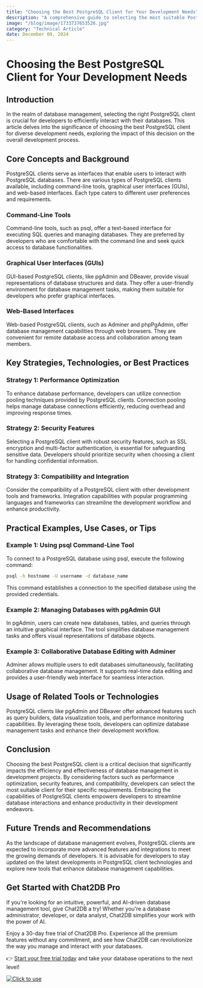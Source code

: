 ```yaml
---
title: "Choosing the Best PostgreSQL Client for Your Development Needs"
description: "A comprehensive guide to selecting the most suitable PostgreSQL client for various development requirements."
image: "/blog/image/1733737653526.jpg"
category: "Technical Article"
date: December 09, 2024
---
```


# Choosing the Best PostgreSQL Client for Your Development Needs


<Authors date="December 09, 2024">
  <Author name="Jing" link="https://chat2db.ai" />
</Authors>

## Introduction

In the realm of database management, selecting the right PostgreSQL client is crucial for developers to efficiently interact with their databases. This article delves into the significance of choosing the best PostgreSQL client for diverse development needs, exploring the impact of this decision on the overall development process.

## Core Concepts and Background

PostgreSQL clients serve as interfaces that enable users to interact with PostgreSQL databases. There are various types of PostgreSQL clients available, including command-line tools, graphical user interfaces (GUIs), and web-based interfaces. Each type caters to different user preferences and requirements.

### Command-Line Tools

Command-line tools, such as psql, offer a text-based interface for executing SQL queries and managing databases. They are preferred by developers who are comfortable with the command line and seek quick access to database functionalities.

### Graphical User Interfaces (GUIs)

GUI-based PostgreSQL clients, like pgAdmin and DBeaver, provide visual representations of database structures and data. They offer a user-friendly environment for database management tasks, making them suitable for developers who prefer graphical interfaces.

### Web-Based Interfaces

Web-based PostgreSQL clients, such as Adminer and phpPgAdmin, offer database management capabilities through web browsers. They are convenient for remote database access and collaboration among team members.

## Key Strategies, Technologies, or Best Practices

### Strategy 1: Performance Optimization

To enhance database performance, developers can utilize connection pooling techniques provided by PostgreSQL clients. Connection pooling helps manage database connections efficiently, reducing overhead and improving response times.

### Strategy 2: Security Features

Selecting a PostgreSQL client with robust security features, such as SSL encryption and multi-factor authentication, is essential for safeguarding sensitive data. Developers should prioritize security when choosing a client for handling confidential information.

### Strategy 3: Compatibility and Integration

Consider the compatibility of a PostgreSQL client with other development tools and frameworks. Integration capabilities with popular programming languages and frameworks can streamline the development workflow and enhance productivity.

## Practical Examples, Use Cases, or Tips

### Example 1: Using psql Command-Line Tool

To connect to a PostgreSQL database using psql, execute the following command:

```bash
psql -h hostname -U username -d database_name
```

This command establishes a connection to the specified database using the provided credentials.

### Example 2: Managing Databases with pgAdmin GUI

In pgAdmin, users can create new databases, tables, and queries through an intuitive graphical interface. The tool simplifies database management tasks and offers visual representations of database objects.

### Example 3: Collaborative Database Editing with Adminer

Adminer allows multiple users to edit databases simultaneously, facilitating collaborative database management. It supports real-time data editing and provides a user-friendly web interface for seamless interaction.

## Usage of Related Tools or Technologies

PostgreSQL clients like pgAdmin and DBeaver offer advanced features such as query builders, data visualization tools, and performance monitoring capabilities. By leveraging these tools, developers can optimize database management tasks and enhance their development workflow.

## Conclusion

Choosing the best PostgreSQL client is a critical decision that significantly impacts the efficiency and effectiveness of database management in development projects. By considering factors such as performance optimization, security features, and compatibility, developers can select the most suitable client for their specific requirements. Embracing the capabilities of PostgreSQL clients empowers developers to streamline database interactions and enhance productivity in their development endeavors.

## Future Trends and Recommendations

As the landscape of database management evolves, PostgreSQL clients are expected to incorporate more advanced features and integrations to meet the growing demands of developers. It is advisable for developers to stay updated on the latest developments in PostgreSQL client technologies and explore new tools that enhance database management capabilities.

## Get Started with Chat2DB Pro

If you're looking for an intuitive, powerful, and AI-driven database management tool, give Chat2DB a try! Whether you're a database administrator, developer, or data analyst, Chat2DB simplifies your work with the power of AI.

Enjoy a 30-day free trial of Chat2DB Pro. Experience all the premium features without any commitment, and see how Chat2DB can revolutionize the way you manage and interact with your databases.

👉 [Start your free trial today](https://chat2db.ai/pricing) and take your database operations to the next level!


[![Click to use](/image/blog/bg/chat2db.jpg)](https://chat2db.ai/)
